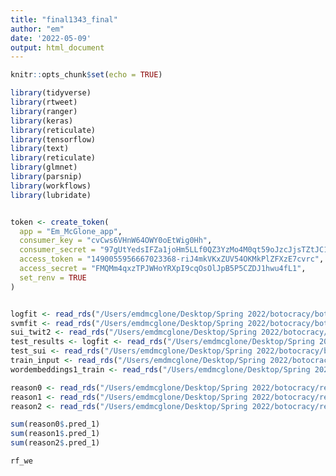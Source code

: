 ```yaml
---
title: "final1343_final"
author: "em"
date: '2022-05-09'
output: html_document
---
```


```r
knitr::opts_chunk$set(echo = TRUE)
```

```r
library(tidyverse)
library(rtweet)
library(ranger)
library(keras)
library(reticulate)
library(tensorflow) 
library(text)
library(reticulate)
library(glmnet)
library(parsnip)
library(workflows)
library(lubridate)


token <- create_token(
  app = "Em_McGlone_app",
  consumer_key = "cvCws6VHnW64OWY0oEtWig0Hh",
  consumer_secret = "97gUtYedsIFZa1joHm5LLf0QZ3YzMo4M0qt59oJzcJjsTZtJC1",
  access_token = "1490055956667023368-riJ4mkVKxZUV54OKMkPlZFXzE7cvrc",
  access_secret = "FMQMm4qxzTPJWHoYRXpI9cqOsOlJpB5P5CZDJ1hwu4fL1",
  set_renv = TRUE
)


logfit <- read_rds("/Users/emdmcglone/Desktop/Spring 2022/botocracy/botocracy/1343finalhelpers/logitfit_1343.rds")
svmfit <- read_rds("/Users/emdmcglone/Desktop/Spring 2022/botocracy/botocracy/1343finalhelpers/svmfit_1343.rds")
sui_twit2 <- read_rds("/Users/emdmcglone/Desktop/Spring 2022/botocracy/botocracy/1343finalhelpers/sui_twit2.rds")
test_results <- logfit <- read_rds("/Users/emdmcglone/Desktop/Spring 2022/botocracy/botocracy/1343finalhelpers/test_results_1343.rds")
test_sui <- read_rds("/Users/emdmcglone/Desktop/Spring 2022/botocracy/botocracy/1343finalhelpers/test_sui.rds")
train_input <- read_rds("/Users/emdmcglone/Desktop/Spring 2022/botocracy/botocracy/1343finalhelpers/train_input_1343.rds")
wordembeddings1_train <- read_rds("/Users/emdmcglone/Desktop/Spring 2022/botocracy/botocracy/1343finalhelpers/wordembeddings1_train.rds")


```

```r
reason0 <- read_rds("/Users/emdmcglone/Desktop/Spring 2022/botocracy/reason0_final.rds")
reason1 <- read_rds("/Users/emdmcglone/Desktop/Spring 2022/botocracy/reason1_final.rds")
reason2 <- read_rds("/Users/emdmcglone/Desktop/Spring 2022/botocracy/reason2_final.rds")

```

```r
sum(reason0$.pred_1)
sum(reason1$.pred_1)
sum(reason2$.pred_1)

rf_we

```
